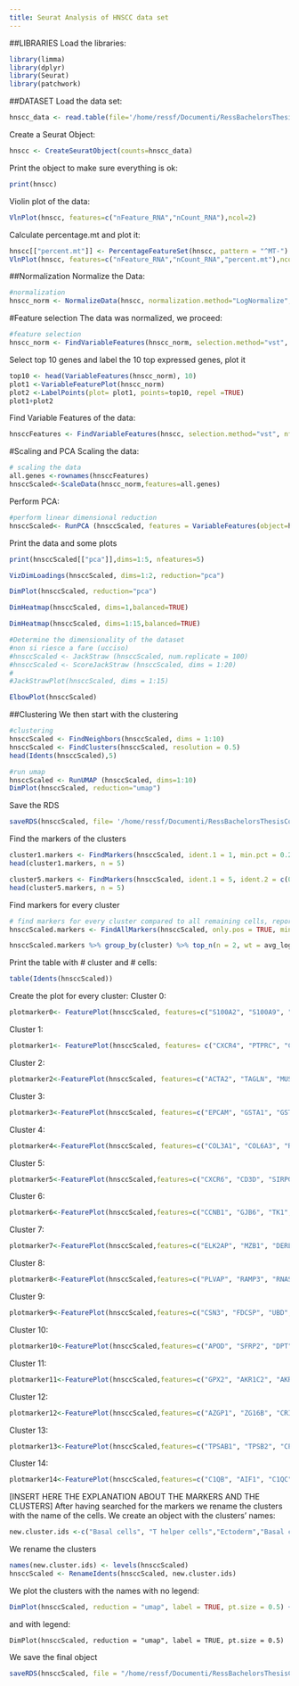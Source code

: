 ```yaml
---
title: Seurat Analysis of HNSCC data set
---
```

##LIBRARIES
Load the libraries:

```r
library(limma)
library(dplyr)
library(Seurat)
library(patchwork)
```
##DATASET
Load the data set:
```r
hnscc_data <- read.table(file='/home/ressf/Documenti/RessBachelorsThesisCode/Downstream_analysis/HNSCC/HNSCC_all_data.txt' , row.names=1, skip=6, sep='\t')
```
Create a Seurat Object:
```r
hnscc <- CreateSeuratObject(counts=hnscc_data)
```
Print the object to make sure everything is ok:
```r
print(hnscc)
```
Violin plot of the data:
```r
VlnPlot(hnscc, features=c("nFeature_RNA","nCount_RNA"),ncol=2)
```
Calculate percentage.mt and plot it:
```r
hnscc[["percent.mt"]] <- PercentageFeatureSet(hnscc, pattern = "^MT-")
VlnPlot(hnscc, features=c("nFeature_RNA","nCount_RNA","percent.mt"),ncol=3)
```
##Normalization
Normalize the Data:
```r
#normalization
hnscc_norm <- NormalizeData(hnscc, normalization.method="LogNormalize", scale.factor=10000)
```
#Feature selection
The data was normalized, we proceed:

```r
#feature selection
hnscc_norm <- FindVariableFeatures(hnscc_norm, selection.method="vst", nfeatures= 5902)
```
Select top 10 genes and label the 10 top expressed genes, plot it
```r
top10 <- head(VariableFeatures(hnscc_norm), 10)
plot1 <-VariableFeaturePlot(hnscc_norm)
plot2 <-LabelPoints(plot= plot1, points=top10, repel =TRUE)
plot1+plot2
```
Find Variable Features of the data:
```r
hnsccFeatures <- FindVariableFeatures(hnscc, selection.method="vst", nfeatures=5902)
```
#Scaling and PCA
Scaling the data:
```r
# scaling the data
all.genes <-rownames(hnsccFeatures)
hnsccScaled<-ScaleData(hnscc_norm,features=all.genes)
```
Perform PCA:
```r
#perform linear dimensional reduction
hnsccScaled<- RunPCA (hnsccScaled, features = VariableFeatures(object=hnsccScaled))
```
Print the data and some plots
```r
print(hnsccScaled[["pca"]],dims=1:5, nfeatures=5)
```
```r
VizDimLoadings(hnsccScaled, dims=1:2, reduction="pca")
```
```r
DimPlot(hnsccScaled, reduction="pca")
```
```r
DimHeatmap(hnsccScaled, dims=1,balanced=TRUE)
```
```r
DimHeatmap(hnsccScaled, dims=1:15,balanced=TRUE)
```
```r
#Determine the dimensionality of the dataset
#non si riesce a fare (ucciso)
#hnsccScaled <- JackStraw (hnsccScaled, num.replicate = 100)
#hnsccScaled <- ScoreJackStraw (hnsccScaled, dims = 1:20)
#
#JackStrawPlot(hnsccScaled, dims = 1:15)
```
```r
ElbowPlot(hnsccScaled)
```
##Clustering
We then start with the clustering
```r
#clustering
hnsccScaled <- FindNeighbors(hnsccScaled, dims = 1:10)
hnsccScaled <- FindClusters(hnsccScaled, resolution = 0.5)
head(Idents(hnsccScaled),5)

#run umap
hnsccScaled <- RunUMAP (hnsccScaled, dims=1:10)
DimPlot(hnsccScaled, reduction="umap")
```
Save the RDS
```r
saveRDS(hnsccScaled, file= '/home/ressf/Documenti/RessBachelorsThesisCode/Downstream_analysis/HNSCC/hnsccScaled.rds')
```

Find the markers of the clusters
```r
cluster1.markers <- FindMarkers(hnsccScaled, ident.1 = 1, min.pct = 0.25)
head(cluster1.markers, n = 5)
```
```r
cluster5.markers <- FindMarkers(hnsccScaled, ident.1 = 5, ident.2 = c(0, 3), min.pct = 0.25)
head(cluster5.markers, n = 5)
```
Find markers for every cluster
```r
# find markers for every cluster compared to all remaining cells, report only the positive ones
hnsccScaled.markers <- FindAllMarkers(hnsccScaled, only.pos = TRUE, min.pct = 0.25, logfc.threshold = 0.25, )
```
```r
hnsccScaled.markers %>% group_by(cluster) %>% top_n(n = 2, wt = avg_logFC)
```
Print the table with # cluster and # cells:
```r
table(Idents(hnsccScaled))
```
Create the plot for every cluster:
Cluster 0:
```r
plotmarker0<- FeaturePlot(hnsccScaled, features=c("S100A2", "S100A9", "KRT16", "ANXA8L1", "KRT14", "S100A8", "GJB2", "COL17A1", "KRT6A", "LGALS7"))
```
Cluster 1:
```r
plotmarker1<- FeaturePlot(hnsccScaled, features= c("CXCR4", "PTPRC", "CD2", "CD3E", "LCK", "CD3D", "FYN", "SRGN", "GZMK", "CCR7"))
```
Cluster 2:
```r
plotmarker2<-FeaturePlot(hnsccScaled, features=c("ACTA2", "TAGLN", "MUSTN1", "PLN", "A2M", "SPARCL1", "MYL9", "ADAMTS1", "MYH11", "FHL5"))
```
Cluster 3:
```r
plotmarker3<-FeaturePlot(hnsccScaled, features=c("EPCAM", "GSTA1", "GSTM1", "CES1", "SPP1", "FGFBP2", "OSGIN1", "ALDH3A1", "GPX2", "UGT1A6"))
```
Cluster 4:
```r
plotmarker4<-FeaturePlot(hnsccScaled, features=c("COL3A1", "COL6A3", "RARRES2", "MXRA8", "COL1A2", "LUM", "DCN", "CTSK", "COL1A1", "MMP2"))
```
Cluster 5:
```r
plotmarker5<-FeaturePlot(hnsccScaled,features=c("CXCR6", "CD3D", "SIRPG", "CD2", "PRF1", "TIGIT", "ICOS", "LCK", "GNLY", "GZMB"))
```
Cluster 6:
```r
plotmarker6<-FeaturePlot(hnsccScaled,features=c("CCNB1", "GJB6", "TK1", "PLEK2", "CDC20", "GJB2", "COL17A1", "FGFBP1", "S100A9", "S100A2"))
```
Cluster 7:
```r
plotmarker7<-FeaturePlot(hnsccScaled,features=c("ELK2AP", "MZB1", "DERL3", "CD79A", "IGLL5", "IGJ", "NCF1", "BLNK", "SLAMF7", "FKBP11"))
```
Cluster 8:
```r
plotmarker8<-FeaturePlot(hnsccScaled,features=c("PLVAP", "RAMP3", "RNASE1", "CLEC14A", "DARC", "AQP1", "VWF", "CDH5", "CLDN5", "HYAL2"))
```
Cluster 9:
```r
plotmarker9<-FeaturePlot(hnsccScaled,features=c("CSN3", "FDCSP", "UBD", "TRIT1", "MGST1", "MYCL1", "ODAM", "SULT1E1", "CLDN1", "KRT19"))
```
Cluster 10:
```r
plotmarker10<-FeaturePlot(hnsccScaled,features=c("APOD", "SFRP2", "DPT", "PODN", "ABCA8", "FBLN2", "MFAP4", "C3", "CXCL12", "CFD"))
```
Cluster 11:
```r
plotmarker11<-FeaturePlot(hnsccScaled,features=c("GPX2", "AKR1C2", "AKR1C1", "ALDH3A1", "ADH7", "IPMK", "AKR1C3", "SAMD12", "SUZ12P1", "CYP4F11"))
```
Cluster 12:
```r
plotmarker12<-FeaturePlot(hnsccScaled,features=c("AZGP1", "ZG16B", "CRISP3", "TCN1", "PIP", "STATH", "MUC7", "PRR4", "SLPI", "PIGR" ))
```
Cluster 13:
```r
plotmarker13<-FeaturePlot(hnsccScaled,features=c("TPSAB1", "TPSB2", "CPA3", "TPSD1", "HDC", "CTSG", "KIT", "HPGDS", "IL1RL1", "MS4A2"))
```
Cluster 14:
```r
plotmarker14<-FeaturePlot(hnsccScaled,features=c("C1QB", "AIF1", "C1QC", "MS4A6A", "C1QA", "FCER1G", "FCGR3A", "TYROBP", "IGSF6", "FCGR2A" ))
```


[INSERT HERE THE EXPLANATION ABOUT THE MARKERS AND THE CLUSTERS]
After having searched for the markers we rename the clusters with the name of the cells. We create an object with the clusters' names:
```r
new.cluster.ids <-c("Basal cells", "T helper cells","Ectoderm","Basal cells, maybe cancer basal cells", "Fibroblast", "T cells", "Basal cells in phase S/M", "B cells", "Endothelial cells", "Mesoderm cells", "Fibroblast", "Aorta Endothelial cell", "Airway epithelial cell", "mast cell + neutrophils", "gamma delta T cells")
```
We rename the clusters
```r
names(new.cluster.ids) <- levels(hnsccScaled)
hnsccScaled <- RenameIdents(hnsccScaled, new.cluster.ids)
```
We plot the clusters with the names
with no legend:
```r
DimPlot(hnsccScaled, reduction = "umap", label = TRUE, pt.size = 0.5) + NoLegend()
```
and with legend:
```rfinalplotleg
DimPlot(hnsccScaled, reduction = "umap", label = TRUE, pt.size = 0.5)
```
We save the final object
```r
saveRDS(hnsccScaled, file = "/home/ressf/Documenti/RessBachelorsThesisCode/Downstream_analysis/HNSCC/hnscc_final.rds")
```
